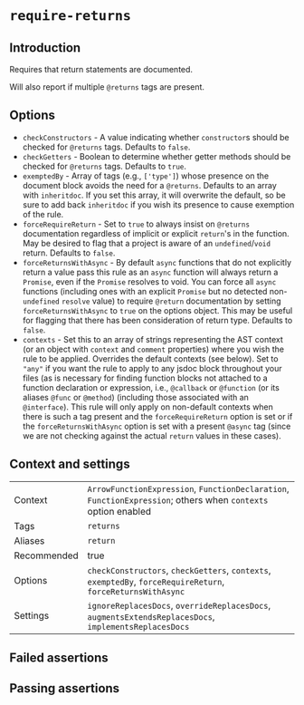 # `require-returns`

## Introduction

Requires that return statements are documented.

Will also report if multiple `@returns` tags are present.

## Options

- `checkConstructors` - A value indicating whether `constructor`s should
    be checked for `@returns` tags. Defaults to `false`.
- `checkGetters` - Boolean to determine whether getter methods should
    be checked for `@returns` tags. Defaults to `true`.
- `exemptedBy` - Array of tags (e.g., `['type']`) whose presence on the
    document block avoids the need for a `@returns`. Defaults to an array
    with `inheritdoc`. If you set this array, it will overwrite the default,
    so be sure to add back `inheritdoc` if you wish its presence to cause
    exemption of the rule.
- `forceRequireReturn` - Set to `true` to always insist on
    `@returns` documentation regardless of implicit or explicit `return`'s
    in the function. May be desired to flag that a project is aware of an
    `undefined`/`void` return. Defaults to `false`.
- `forceReturnsWithAsync` - By default `async` functions that do not explicitly
    return a value pass this rule as an `async` function will always return a
    `Promise`, even if the `Promise` resolves to void. You can force all
    `async` functions (including ones with an explicit `Promise` but no
    detected non-`undefined` `resolve` value) to require `@return`
    documentation by setting `forceReturnsWithAsync` to `true` on the options
    object. This may be useful for flagging that there has been consideration
    of return type. Defaults to `false`.
- `contexts` - Set this to an array of strings representing the AST context
    (or an object with `context` and `comment` properties) where you wish
    the rule to be applied.
    Overrides the default contexts (see below). Set to `"any"` if you want
    the rule to apply to any jsdoc block throughout your files (as is necessary
    for finding function blocks not attached to a function declaration or
    expression, i.e., `@callback` or `@function` (or its aliases `@func` or
    `@method`) (including those associated with an `@interface`). This
    rule will only apply on non-default contexts when there is such a tag
    present and the `forceRequireReturn` option is set or if the
    `forceReturnsWithAsync` option is set with a present `@async` tag
    (since we are not checking against the actual `return` values in these
    cases).

## Context and settings

|          |         |
| -------- | ------- |
| Context  | `ArrowFunctionExpression`, `FunctionDeclaration`, `FunctionExpression`; others when `contexts` option enabled |
| Tags     | `returns` |
| Aliases  | `return` |
|Recommended|true|
| Options  | `checkConstructors`, `checkGetters`, `contexts`, `exemptedBy`, `forceRequireReturn`, `forceReturnsWithAsync` |
| Settings | `ignoreReplacesDocs`, `overrideReplacesDocs`, `augmentsExtendsReplacesDocs`, `implementsReplacesDocs` |


## Failed assertions

<Assertions rule="requireReturns" />

## Passing assertions

<Assertions rule="requireReturns" passing />

